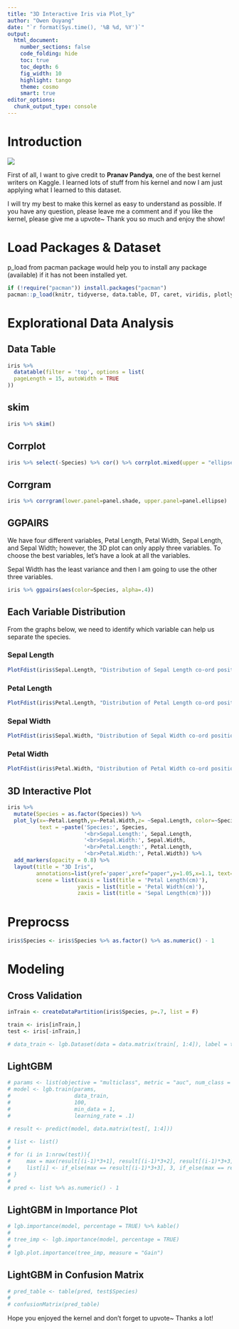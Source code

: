 ```yaml
---
title: "3D Interactive Iris via Plot_ly"
author: "Owen Ouyang"
date: "`r format(Sys.time(), '%B %d, %Y')`"
output:
  html_document:
    number_sections: false
    code_folding: hide
    toc: true
    toc_depth: 6
    fig_width: 10
    highlight: tango
    theme: cosmo
    smart: true
editor_options: 
  chunk_output_type: console
---
```

# Introduction


<img src="https://i.imgur.com/FJ6ARjc.jpg">


First of all, I want to give credit to **Pranav Pandya**, one of the best kernel writers on Kaggle. I learned lots of stuff from his kernel and now I am just applying what I learned to this dataset. 

I will try my best to make this kernel as easy to understand as possible. If you have any question, please leave me a comment and if you like the kernel, please give me a upvote~ Thank you so much and enjoy the show!


# Load Packages & Dataset

p_load from pacman package would help you to install any package (available) if it has not been installed yet.

```r
if (!require("pacman")) install.packages("pacman")
pacman::p_load(knitr, tidyverse, data.table, DT, caret, viridis, plotly, DescTools, GGally, corrplot, skimr, corrgram)
```

# Explorational Data Analysis

## Data Table

```r
iris %>% 
  datatable(filter = 'top', options = list(
  pageLength = 15, autoWidth = TRUE
))
```


## skim

```r
iris %>% skim()
```


## Corrplot

```r
iris %>% select(-Species) %>% cor() %>% corrplot.mixed(upper = "ellipse")
```


## Corrgram

```r
iris %>% corrgram(lower.panel=panel.shade, upper.panel=panel.ellipse)
```


## GGPAIRS

We have four different variables, Petal Length, Petal Width, Sepal Length, and Sepal Width; however, the 3D plot can only apply three variables. To choose the best variables, let's have a look at all the variables. 

Sepal Width has the least variance and then I am going to use the other three variables.

```r
iris %>% ggpairs(aes(color=Species, alpha=.4))
```

## Each Variable Distribution{.tabset .tabset-fade .tabset-pills}


From the graphs below, we need to identify which variable can help us separate the species.


### Sepal Length
```r
PlotFdist(iris$Sepal.Length, "Distribution of Sepal Length co-ord position")
```

### Petal Length
```r
PlotFdist(iris$Petal.Length, "Distribution of Petal Length co-ord position")
```

### Sepal Width
```r
PlotFdist(iris$Sepal.Width, "Distribution of Sepal Width co-ord position")
```

### Petal Width
```r
PlotFdist(iris$Petal.Width, "Distribution of Petal Width co-ord position")
```

## 3D Interactive Plot
```r
iris %>% 
  mutate(Species = as.factor(Species)) %>%
  plot_ly(x=~Petal.Length,y=~Petal.Width,z= ~Sepal.Length, color=~Species, hoverinfo = 'text', colors = viridis(3),
          text = ~paste('Species:', Species,
                        '<br>Sepal.Length:', Sepal.Length,
                        '<br>Sepal.Width:', Sepal.Width,
                        '<br>Petal.Length:', Petal.Length, 
                        '<br>Petal.Width:', Petal.Width)) %>% 
  add_markers(opacity = 0.8) %>%
  layout(title = "3D Iris",
         annotations=list(yref='paper',xref="paper",y=1.05,x=1.1, text="Species",showarrow=F),
         scene = list(xaxis = list(title = 'Petal Length(cm)'),
                      yaxis = list(title = 'Petal Width(cm)'),
                      zaxis = list(title = 'Sepal Length(cm)')))
```

# Preprocss

```r
iris$Species <- iris$Species %>% as.factor() %>% as.numeric() - 1
```

# Modeling

## Cross Validation
```r
inTrain <- createDataPartition(iris$Species, p=.7, list = F)

train <- iris[inTrain,]
test <- iris[-inTrain,]

# data_train <- lgb.Dataset(data = data.matrix(train[, 1:4]), label = train[, 5])
```

## LightGBM
```r
# params <- list(objective = "multiclass", metric = "auc", num_class = 3)
# model <- lgb.train(params,
#                    data_train,
#                    100,
#                    min_data = 1,
#                    learning_rate = .1)

# result <- predict(model, data.matrix(test[, 1:4]))

# list <- list()
# 
# for (i in 1:nrow(test)){
#     max = max(result[(i-1)*3+1], result[(i-1)*3+2], result[(i-1)*3+3])
#     list[i] <- if_else(max == result[(i-1)*3+3], 3, if_else(max == result[(i-1)*3+2], 2, 1))
# }
# 
# pred <- list %>% as.numeric() - 1
```

## LightGBM in Importance Plot
```r
# lgb.importance(model, percentage = TRUE) %>% kable()
# 
# tree_imp <- lgb.importance(model, percentage = TRUE)
# 
# lgb.plot.importance(tree_imp, measure = "Gain")
```

## LightGBM in Confusion Matrix
```r

# pred_table <- table(pred, test$Species)
# 
# confusionMatrix(pred_table)
```

Hope you enjoyed the kernel and don't forget to upvote~ Thanks a lot!
